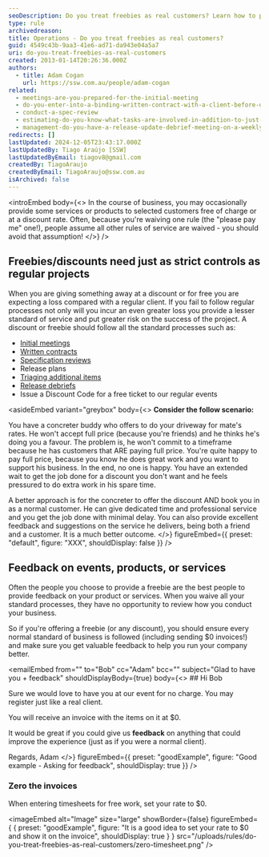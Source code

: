 ```yaml
---
seoDescription: Do you treat freebies as real customers? Learn how to provide high-quality services and gather valuable feedback from those who receive your freebies.
type: rule
archivedreason:
title: Operations - Do you treat freebies as real customers?
guid: 4549c43b-9aa3-41e6-ad71-da943e04a5a7
uri: do-you-treat-freebies-as-real-customers
created: 2013-01-14T20:26:36.000Z
authors:
  - title: Adam Cogan
    url: https://ssw.com.au/people/adam-cogan
related:
  - meetings-are-you-prepared-for-the-initial-meeting
  - do-you-enter-into-a-binding-written-contract-with-a-client-before-doing-any-billable-work
  - conduct-a-spec-review
  - estimating-do-you-know-what-tasks-are-involved-in-addition-to-just-development-work-items
  - management-do-you-have-a-release-update-debrief-meeting-on-a-weekly-basis
redirects: []
lastUpdated: 2024-12-05T23:43:17.000Z
lastUpdatedBy: Tiago Araújo [SSW]
lastUpdatedByEmail: tiagov8@gmail.com
createdBy: TiagoAraujo
createdByEmail: TiagoAraujo@ssw.com.au
isArchived: false
---
```


<introEmbed
  body={<>
In the course of business, you may occasionally provide some services or products to selected customers free of charge or at a discount rate. Often, because you're waiving one rule (the "please pay me" one!), people assume all other rules of service are waived - you should avoid that assumption!
  </>}
/>
## Freebies/discounts need just as strict controls as regular projects

When you are giving something away at a discount or for free you are expecting a loss compared with a regular client. If you fail to follow regular processes not only will you incur an even greater loss you provide a lesser standard of service and put greater risk on the success of the project.
A discount or freebie should follow all the standard processes such as:

* [Initial meetings](/meetings-are-you-prepared-for-the-initial-meeting)
* [Written contracts](/do-you-enter-into-a-binding-written-contract-with-a-client-before-doing-any-billable-work)
* [Specification reviews](/conduct-a-spec-review)
* Release plans
* [Triaging additional items](/estimating-do-you-know-what-tasks-are-involved-in-addition-to-just-development-work-items)
* [Release debriefs](/management-do-you-have-a-release-update-debrief-meeting-on-a-weekly-basis)
* Issue a Discount Code for a free ticket to our regular events


<asideEmbed
  variant="greybox"
  body={<>
    **Consider the follow scenario:**

You have a concreter buddy who offers to do your driveway for mate's rates. He won't accept full price (because you're friends) and he thinks he's doing you a favour. The problem is, he won't commit to a timeframe because he has customers that ARE paying full price. You're quite happy to pay full price, because you know he does great work and you want to support his business. In the end, no one is happy. You have an extended wait to get the job done for a discount you don't want and he feels pressured to do extra work in his spare time.

A better approach is for the concreter to offer the discount AND book you in as a normal customer. He can give dedicated time and professional service and you get the job done with minimal delay. You can also provide excellent feedback and suggestions on the service he delivers, being both a friend and a customer. It is a much better outcome.
  </>}
  figureEmbed={{
    preset: "default",
    figure: "XXX",
    shouldDisplay: false
  }}
/>


## Feedback on events, products, or services

Often the people you choose to provide a freebie are the best people to provide feedback on your product or services. When you waive all your standard processes, they have no opportunity to review how you conduct your business.

So if you're offering a freebie (or any discount), you should ensure every normal standard of business is followed (including sending $0 invoices!) and make sure you get valuable feedback to help you run your company better.

<emailEmbed
  from=""
  to="Bob"
  cc="Adam"
  bcc=""
  subject="Glad to have you + feedback"
  shouldDisplayBody={true}
  body={<>
    ## Hi Bob

Sure we would love to have you at our event for no charge. You may register just like a real client.

You will receive an invoice with the items on it at $0.

It would be great if you could give us **feedback** on anything that could improve the experience (just as if you were a normal client).

Regards,
Adam
  </>}
  figureEmbed={{
    preset: "goodExample",
    figure: "Good example - Asking for feedback",
    shouldDisplay: true
  }}
/>

### Zero the invoices

When entering timesheets for free work, set your rate to $0.

<imageEmbed
  alt="Image"
  size="large"
  showBorder={false}
  figureEmbed={ {
    preset: "goodExample",
    figure: "It is a good idea to set your rate to $0 and show it on the invoice",
    shouldDisplay: true
  } }
  src="/uploads/rules/do-you-treat-freebies-as-real-customers/zero-timesheet.png"
/>
